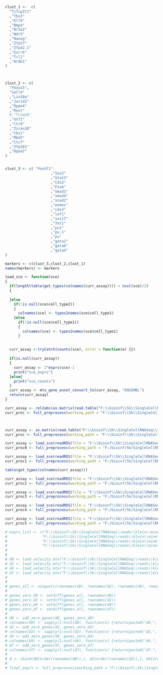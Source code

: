 
```{r}
clust_1 <-  c(
  "Tcfcp2l1"
  ,"Tbx3"
  ,"Klf4"
  ,"Bmp4"
  ,"Nr5a2"
  ,"Wdr5"
  ,"Nanog"
  ,"Zfp57"
  ,"Zfp42.1"
  ,"Esrrb"
  ,"Tcl1"
  ,"Nr0b1"
)



clust_2 <- c(
  "Fbxo15",
  "Sall4"
  ,"Lin28a"
  ,"Jarid2"
  ,"Dppa4"
  ,"Rest"
  #,"Trim28"
  ,"Utf1"
  ,"Ctr9"
  ,"Zscan10"
  ,"Cbx1"
  ,"Mbd3"
  ,"Ctcf"
  ,"Zfp281"
  ,"Dppa2"
)


clust_3 <- c( "Pou5f1"
                     ,"Sox2"
                     ,"Stat3"
                     ,"Cdx2"
                     ,"FoxA"
                     ,"Smad3"
                     ,"smad4"
                     ,"snad2"
                     ,"eomes"
                     ,"cdx3"
                     ,"lef1"
                     ,"sox17"
                     ,"Tet1"
                     ,"pu1"
                     ,"pu.1"
                     ,"pu"
                     ,"gata2"
                     ,"gata6"
                     ,"gata4"
)

markers <- c(clust_3,clust_2,clust_1)
names(markers) <- markers
```

```{r}

load_sce <- function(sce)
{
  if(length(table(get_types(colnames(curr_assay)))) < ncol(sce)/2)
  {
    
  }else
    if(!is.null(sce$cell_type2))
    {
      colnames(sce) <- types2names(sce$cell_type1)
    }else
      if(!is.null(sce$cell_type1))
      {
        colnames(sce) <- types2names(sce$cell_type1)
      }
  
  
  curr_assay <-tryCatch(counts(sce), error = function(e) {})
  
  if(is.null(curr_assay))
  {
    curr_assay <- 2^exprs(sce)-1
    print("sce_exprs")
  }else{
    print("sce_counts")
  }
  curr_assay <- mtx_gene_annot_convert_to(curr_assay, "ENSEMBL")
  return(curr_assay)
}

curr_assay <- rel2abs(as.matrix(read.table("F:\\bioinf\\Sk\\SingleCellRNASeq\\reads\\idc.tpm.txt")))
curr_proc <- full_preprocess(working_path = "F:\\bioinf\\Sk\\SingleCellRNASeq\\reads\\", counts_mtx = curr_assay, markers = markers, clean = T)



curr_assay <- as.matrix(read.table("F:\\bioinf\\Sk\\SingleCellRNASeq\\reads\\idc.counts.txt"))
curr_proc <- full_preprocess(working_path = "F:\\bioinf\\Sk\\SingleCellRNASeq\\reads\\", counts_mtx = curr_assay, markers = markers, clean = T)

curr_assay <- load_sce(readRDS(file = "F:\\bioinf\\Sk\\SingleCellRNASeq\\outer\\biase.rds"))
curr_proc0 <- full_preprocess(working_path = "F:/bioinf/Sk/SingleCellRNASeq/outer/biase/", counts_mtx = curr_assay, markers = markers, clean = T)

curr_assay <- load_sce(readRDS(file = "F:\\bioinf\\Sk\\SingleCellRNASeq\\outer\\deng-reads.rds"))
curr_proc1 <- full_preprocess(working_path = "F:/bioinf/Sk/SingleCellRNASeq/outer/deng-reads/", counts_mtx = curr_assay, markers = markers, clean = T)

table(get_types(colnames(curr_assay)))

curr_assay <- load_sce(readRDS(file = "F:\\bioinf\\Sk\\SingleCellRNASeq\\outer\\fan.rds"))
curr_proc2 <- full_preprocess(working_path = "F:/bioinf/Sk/SingleCellRNASeq/outer/fan/", counts_mtx = curr_assay, markers = markers, clean = T)

curr_assay <- load_sce(readRDS(file = "F:\\bioinf\\Sk\\SingleCellRNASeq\\outer\\goolam.rds"))
curr_proc3 <- full_preprocess(working_path = "F:/bioinf/Sk/SingleCellRNASeq/outer/goolam/", counts_mtx = curr_assay, markers = markers, clean = T)

curr_assay <- load_sce(readRDS(file = "F:\\bioinf\\Sk\\SingleCellRNASeq\\outer\\klein.rds"))
curr_proc4 <- full_preprocess(working_path = "F:/bioinf/Sk/SingleCellRNASeq/outer/klein/", counts_mtx = curr_assay, markers = markers, clean = T)

curr_assay <- load_sce(readRDS(file = "F:\\bioinf\\Sk\\SingleCellRNASeq\\outer\\kolodziejczyk.rds"))
curr_proc5 <- full_preprocess(working_path = "F:/bioinf/Sk/SingleCellRNASeq/outer/kolodziejczyk/", counts_mtx = curr_assay, markers = markers, clean = T)

```


```{r}
# exprs_list <- c("F:\\bioinf\\Sk\\SingleCellRNASeq\\reads\\klein\\mine\\SRR1784310\\cell.counts.matrices.rds",
#                "F:\\bioinf\\Sk\\SingleCellRNASeq\\reads\\klein\\mine\\SRR1784313\\cell.counts.matrices.rds",
#                "F:\\bioinf\\Sk\\SingleCellRNASeq\\reads\\klein\\mine\\SRR1784314\\cell.counts.matrices.rds",
#                "F:\\bioinf\\Sk\\SingleCellRNASeq\\reads\\klein\\mine\\SRR1784315\\cell.counts.matrices.rds")
# 
# 
# d0 <- load_velocity_mtx("F:\\bioinf\\Sk\\SingleCellRNASeq\\reads\\klein\\mine\\SRR1784310\\cell.counts.matrices.rds")
# d2 <- load_velocity_mtx("F:\\bioinf\\Sk\\SingleCellRNASeq\\reads\\klein\\mine\\SRR1784313\\cell.counts.matrices.rds")
# d4 <- load_velocity_mtx("F:\\bioinf\\Sk\\SingleCellRNASeq\\reads\\klein\\mine\\SRR1784314\\cell.counts.matrices.rds")
# d7 <- load_velocity_mtx("F:\\bioinf\\Sk\\SingleCellRNASeq\\reads\\klein\\mine\\SRR1784315\\cell.counts.matrices.rds")
# 
# 
# genes_all <- unique(c(rownames(d0), rownames(d2), rownames(d4), rownames(d7)))
# 
# genes_zero_d0 <- setdiff(genes_all, rownames(d0))
# genes_zero_d2 <- setdiff(genes_all, rownames(d2))
# genes_zero_d4 <- setdiff(genes_all, rownames(d4))
# genes_zero_d7 <- setdiff(genes_all, rownames(d7))
# 
# d0 <- add_zero_genes(d0, genes_zero_d0)
# colnames(d0) <- sapply(1:ncol(d0), function(x) {return(paste0("d0.", x))})
# d2 <- add_zero_genes(d2, genes_zero_d2)
# colnames(d2) <- sapply(1:ncol(d2), function(x) {return(paste0("d2.", x))})
# d4 <- add_zero_genes(d4, genes_zero_d4)
# colnames(d4) <- sapply(1:ncol(d4), function(x) {return(paste0("d4.", x))})
# d7 <- add_zero_genes(d7, genes_zero_d7)
# colnames(d7) <- sapply(1:ncol(d7), function(x) {return(paste0("d7.", x))})
# 
# d <- cbind(d0[order(rownames(d0)),], d2[order(rownames(d2)),], d4[order(rownames(d4)),], d7[order(rownames(d7)),])
# 
# final_exprs <- full_preprocess(working_path = "F:\\bioinf\\Sk\\SingleCellRNASeq\\reads\\klein\\mine", counts_mtx = d, clean = T, markers = markers)

```
